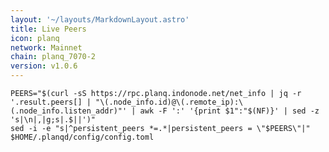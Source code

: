 ```yaml
---
layout: '~/layouts/MarkdownLayout.astro'
title: Live Peers
icon: planq
network: Mainnet
chain: planq_7070-2
version: v1.0.6
---
```

```
PEERS="$(curl -sS https://rpc.planq.indonode.net/net_info | jq -r '.result.peers[] | "\(.node_info.id)@\(.remote_ip):\(.node_info.listen_addr)"' | awk -F ':' '{print $1":"$(NF)}' | sed -z 's|\n|,|g;s|.$||')"
sed -i -e "s|^persistent_peers *=.*|persistent_peers = \"$PEERS\"|" $HOME/.planqd/config/config.toml
```
